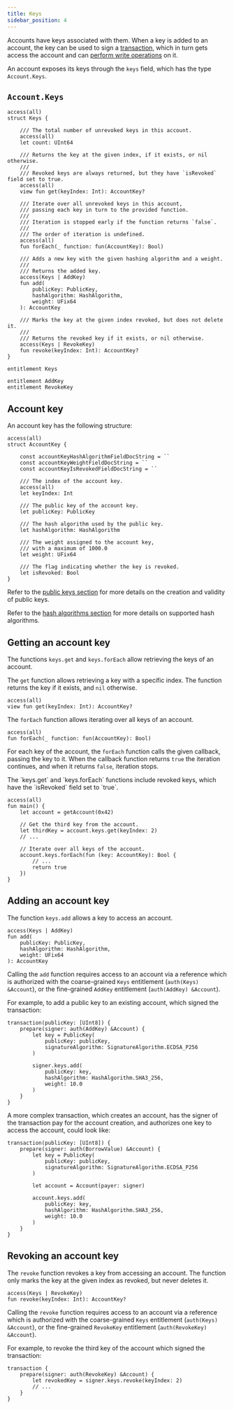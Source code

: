 ```yaml
---
title: Keys
sidebar_position: 4
---
```


Accounts have keys associated with them.
When a key is added to an account,
the key can be used to sign a [transaction](../transactions.md),
which in turn gets access the account
and can [perform write operations](./index.mdx#performing-write-operations) on it.

An account exposes its keys through the `keys` field,
which has the type `Account.Keys`.

## `Account.Keys`

```cadence
access(all)
struct Keys {

    /// The total number of unrevoked keys in this account.
    access(all)
    let count: UInt64

    /// Returns the key at the given index, if it exists, or nil otherwise.
    ///
    /// Revoked keys are always returned, but they have `isRevoked` field set to true.
    access(all)
    view fun get(keyIndex: Int): AccountKey?

    /// Iterate over all unrevoked keys in this account,
    /// passing each key in turn to the provided function.
    ///
    /// Iteration is stopped early if the function returns `false`.
    ///
    /// The order of iteration is undefined.
    access(all)
    fun forEach(_ function: fun(AccountKey): Bool)

    /// Adds a new key with the given hashing algorithm and a weight.
    ///
    /// Returns the added key.
    access(Keys | AddKey)
    fun add(
        publicKey: PublicKey,
        hashAlgorithm: HashAlgorithm,
        weight: UFix64
    ): AccountKey

    /// Marks the key at the given index revoked, but does not delete it.
    ///
    /// Returns the revoked key if it exists, or nil otherwise.
    access(Keys | RevokeKey)
    fun revoke(keyIndex: Int): AccountKey?
}

entitlement Keys

entitlement AddKey
entitlement RevokeKey
```

## Account key

An account key has the following structure:

```cadence
access(all)
struct AccountKey {

	const accountKeyHashAlgorithmFieldDocString = ``
	const accountKeyWeightFieldDocString = ``
	const accountKeyIsRevokedFieldDocString = ``

	/// The index of the account key.
    access(all)
    let keyIndex: Int

    /// The public key of the account key.
    let publicKey: PublicKey

    /// The hash algorithm used by the public key.
    let hashAlgorithm: HashAlgorithm

    /// The weight assigned to the account key,
    /// with a maximum of 1000.0
    let weight: UFix64

    /// The flag indicating whether the key is revoked.
    let isRevoked: Bool
}
```

Refer to the [public keys section](../crypto.mdx#public-keys)
for more details on the creation and validity of public keys.

Refer to the [hash algorithms section](../crypto.mdx#hash-algorithms)
for more details on supported hash algorithms.

## Getting an account key

The functions `keys.get` and `keys.forEach` allow retrieving the keys of an account.

The `get` function allows retrieving a key with a specific index.
The function returns the key if it exists, and `nil` otherwise.

```cadence
access(all)
view fun get(keyIndex: Int): AccountKey?
```

The `forEach` function allows iterating over all keys of an account.

```cadence
access(all)
fun forEach(_ function: fun(AccountKey): Bool)
```

For each key of the account, the `forEach` function calls the given callback, passing the key to it.
When the callback function returns `true` the iteration continues,
and when it returns `false`, iteration stops.

<Callout type="warning">
    The `keys.get` and `keys.forEach` functions include revoked keys,
    which have the `isRevoked` field set to `true`.
</Callout>

```cadence
access(all)
fun main() {
    let account = getAccount(0x42)

    // Get the third key from the account.
    let thirdKey = account.keys.get(keyIndex: 2)
    // ...

    // Iterate over all keys of the account.
    account.keys.forEach(fun (key: AccountKey): Bool {
        // ...
        return true
    })
}
```

## Adding an account key

The function `keys.add` allows a key to access an account.

```cadence
access(Keys | AddKey)
fun add(
    publicKey: PublicKey,
    hashAlgorithm: HashAlgorithm,
    weight: UFix64
): AccountKey
```

Calling the `add` function requires access to an account via a reference which is authorized
with the coarse-grained `Keys` entitlement (`auth(Keys) &Account`),
or the fine-grained `AddKey` entitlement (`auth(AddKey) &Account`).

For example, to add a public key to an existing account,
which signed the transaction:

```cadence
transaction(publicKey: [UInt8]) {
    prepare(signer: auth(AddKey) &Account) {
        let key = PublicKey(
            publicKey: publicKey,
            signatureAlgorithm: SignatureAlgorithm.ECDSA_P256
        )

        signer.keys.add(
            publicKey: key,
            hashAlgorithm: HashAlgorithm.SHA3_256,
            weight: 10.0
        )
    }
}
```

A more complex transaction, which creates an account,
has the signer of the transaction pay for the account creation,
and authorizes one key to access the account,
could look like:

```cadence
transaction(publicKey: [UInt8]) {
    prepare(signer: auth(BorrowValue) &Account) {
        let key = PublicKey(
            publicKey: publicKey,
            signatureAlgorithm: SignatureAlgorithm.ECDSA_P256
        )

        let account = Account(payer: signer)

        account.keys.add(
            publicKey: key,
            hashAlgorithm: HashAlgorithm.SHA3_256,
            weight: 10.0
        )
    }
}
```

## Revoking an account key

The `revoke` function revokes a key from accessing an account.
The function only marks the key at the given index as revoked, but never deletes it.

```cadence
access(Keys | RevokeKey)
fun revoke(keyIndex: Int): AccountKey?
```

Calling the `revoke` function requires access to an account via a reference which is authorized
with the coarse-grained `Keys` entitlement (`auth(Keys) &Account`),
or the fine-grained `RevokeKey` entitlement (`auth(RevokeKey) &Account`).

For example, to revoke the third key of the account which signed the transaction:

```cadence
transaction {
    prepare(signer: auth(RevokeKey) &Account) {
        let revokedKey = signer.keys.revoke(keyIndex: 2)
        // ...
    }
}
```

